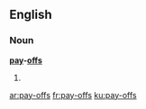 ==English==

===Noun===
'''[[pay]]-[[offs]]'''

# {{plural of|pay-off}}

[[ar:pay-offs]]
[[fr:pay-offs]]
[[ku:pay-offs]]